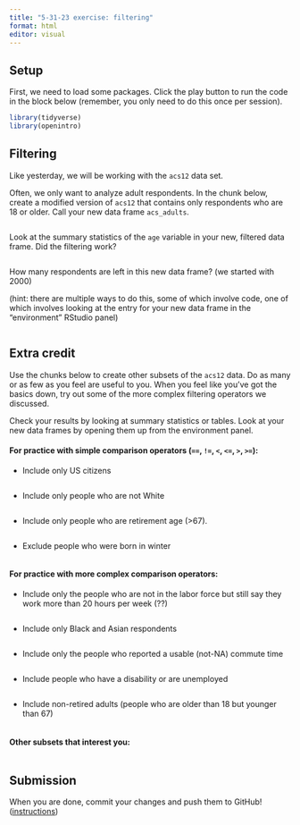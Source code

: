 ```yaml
---
title: "5-31-23 exercise: filtering"
format: html
editor: visual
---
```


## Setup

First, we need to load some packages. Click the play button to run the code in the block below (remember, you only need to do this once per session).

```r
library(tidyverse)
library(openintro)
```

## Filtering

Like yesterday, we will be working with the `acs12` data set.

Often, we only want to analyze adult respondents. In the chunk below, create a modified version of `acs12` that contains only respondents who are 18 or older. Call your new data frame `acs_adults`.

```r

```

Look at the summary statistics of the `age` variable in your new, filtered data frame. Did the filtering work?

```r

```

How many respondents are left in this new data frame? (we started with 2000)

(hint: there are multiple ways to do this, some of which involve code, one of which involves looking at the entry for your new data frame in the "environment" RStudio panel)

```r

```

## Extra credit

Use the chunks below to create other subsets of the `acs12` data. Do as many or as few as you feel are useful to you. When you feel like you've got the basics down, try out some of the more complex filtering operators we discussed.

Check your results by looking at summary statistics or tables. Look at your new data frames by opening them up from the environment panel.

#### For practice with simple comparison operators (`==`, `!=`, `<`, `<=`, `>`, `>=`):

-   Include only US citizens

    ```r

    ```

-   Include only people who are not White

    ```r

    ```

-   Include only people who are retirement age (\>67).

    ```r

    ```

-   Exclude people who were born in winter

    ```r

    ```

#### For practice with more complex comparison operators:

-   Include only the people who are not in the labor force but still say they work more than 20 hours per week (??)

    ```r

    ```

-   Include only Black and Asian respondents

    ```r

    ```

-   Include only the people who reported a usable (not-NA) commute time

    ```r

    ```

-   Include people who have a disability or are unemployed

    ```r

    ```

-   Include non-retired adults (people who are older than 18 but younger than 67)

    ```r

    ```

#### Other subsets that interest you:

```r

```

## Submission

When you are done, commit your changes and push them to GitHub! ([instructions](https://soc333-sum23.github.io/computing-clonerepo.html))
